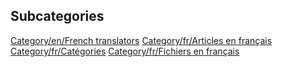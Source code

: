 
== Subcategories ==
[[Category/en/French translators]]
[[Category/fr/Articles en français]]
[[Category/fr/Catégories]]
[[Category/fr/Fichiers en français]]
